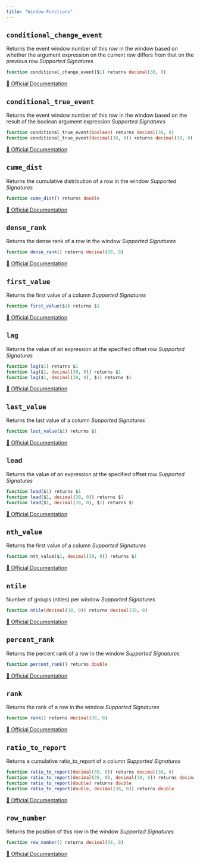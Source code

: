 ```yaml
---
title: "Window Functions"
---
```



## `conditional_change_event`

Returns the event window number of this row in the window based on whether the argument expression on the current row differs from that on the previous row 
*Supported Signatures*
```sql
function conditional_change_event($1) returns decimal(38, 0)
```
[🔗 Official Documentation](https://docs.snowflake.com/en/sql-reference/functions/conditional_change_event)

## `conditional_true_event`

Returns the event window number of this row in the window based on the result of the boolean argument expression 
*Supported Signatures*
```sql
function conditional_true_event(boolean) returns decimal(38, 0)
function conditional_true_event(decimal(38, 0)) returns decimal(38, 0)
```
[🔗 Official Documentation](https://docs.snowflake.com/en/sql-reference/functions/conditional_true_event)

## `cume_dist`

Returns the cumulative distribution of a row in the window
*Supported Signatures*
```sql
function cume_dist() returns double
```
[🔗 Official Documentation](https://docs.snowflake.com/en/sql-reference/functions/cume_dist)

## `dense_rank`

Returns the dense rank of a row in the window
*Supported Signatures*
```sql
function dense_rank() returns decimal(38, 0)
```
[🔗 Official Documentation](https://docs.snowflake.com/en/sql-reference/functions/dense_rank)

## `first_value`

Returns the first value of a column
*Supported Signatures*
```sql
function first_value($1) returns $1
```
[🔗 Official Documentation](https://docs.snowflake.com/en/sql-reference/functions/first_value)

## `lag`

Returns the value of an expression at the specified offset row
*Supported Signatures*
```sql
function lag($1) returns $1
function lag($1, decimal(38, 0)) returns $1
function lag($1, decimal(38, 0), $1) returns $1
```
[🔗 Official Documentation](https://docs.snowflake.com/en/sql-reference/functions/lag)

## `last_value`

Returns the last value of a column
*Supported Signatures*
```sql
function last_value($1) returns $1
```
[🔗 Official Documentation](https://docs.snowflake.com/en/sql-reference/functions/last_value)

## `lead`

Returns the value of an expression at the specified offset row
*Supported Signatures*
```sql
function lead($1) returns $1
function lead($1, decimal(38, 0)) returns $1
function lead($1, decimal(38, 0), $1) returns $1
```
[🔗 Official Documentation](https://docs.snowflake.com/en/sql-reference/functions/lead)

## `nth_value`

Returns the first value of a column
*Supported Signatures*
```sql
function nth_value($1, decimal(38, 0)) returns $1
```
[🔗 Official Documentation](https://docs.snowflake.com/en/sql-reference/functions/nth_value)

## `ntile`

Number of groups (ntiles) per window
*Supported Signatures*
```sql
function ntile(decimal(38, 0)) returns decimal(38, 0)
```
[🔗 Official Documentation](https://docs.snowflake.com/en/sql-reference/functions/ntile)

## `percent_rank`

Returns the percent rank of a row in the window
*Supported Signatures*
```sql
function percent_rank() returns double
```
[🔗 Official Documentation](https://docs.snowflake.com/en/sql-reference/functions/percent_rank)

## `rank`

Returns the rank of a row in the window
*Supported Signatures*
```sql
function rank() returns decimal(38, 0)
```
[🔗 Official Documentation](https://docs.snowflake.com/en/sql-reference/functions/rank)

## `ratio_to_report`

Returns a cumulative ratio_to_report of a column
*Supported Signatures*
```sql
function ratio_to_report(decimal(38, 0)) returns decimal(38, 0)
function ratio_to_report(decimal(38, 0), decimal(38, 0)) returns decimal(38, 0)
function ratio_to_report(double) returns double
function ratio_to_report(double, decimal(38, 0)) returns double
```
[🔗 Official Documentation](https://docs.snowflake.com/en/sql-reference/functions/ratio_to_report)

## `row_number`

Returns the position of this row in the window
*Supported Signatures*
```sql
function row_number() returns decimal(38, 0)
```
[🔗 Official Documentation](https://docs.snowflake.com/en/sql-reference/functions/row_number)


